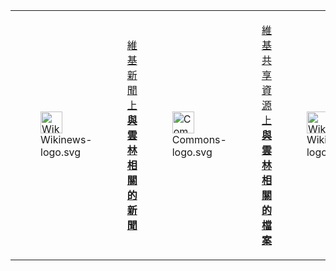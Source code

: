 {| align="center"
|-
|[[File:Wikinews-logo.svg|35x35px]]
|[[:n:分類:雲林|維基新聞上'''與雲林相關的新聞''']]
|[[File:Commons-logo.svg|35x35px]]
|[[:Commons:Category:Yunlin_County|維基共享資源上'''與雲林相關的檔案''']]
|[[File:Wikivoyage-logo.svg|35x35px]]
|[[:Wikivoyage:zh:雲林縣|維基導遊上'''與雲林相關的旅遊資訊''']]
|}